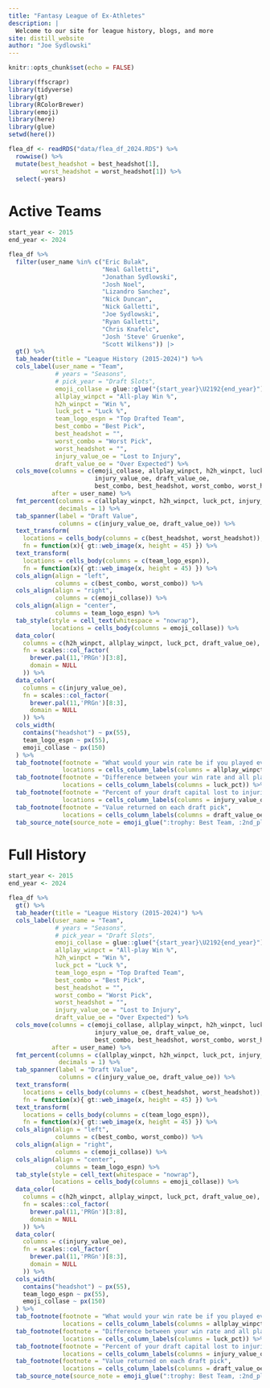 ```yaml
---
title: "Fantasy League of Ex-Athletes"
description: |
  Welcome to our site for league history, blogs, and more
site: distill_website
author: "Joe Sydlowski"
---
```


```r
knitr::opts_chunk$set(echo = FALSE)

library(ffscrapr)
library(tidyverse)
library(gt)
library(RColorBrewer)
library(emoji)
library(here)
library(glue)
setwd(here())

flea_df <- readRDS("data/flea_df_2024.RDS") %>% 
  rowwise() %>% 
  mutate(best_headshot = best_headshot[1],
         worst_headshot = worst_headshot[1]) %>% 
  select(-years)
```

# Active Teams

```r
start_year <- 2015
end_year <- 2024

flea_df %>% 
  filter(user_name %in% c("Eric Bulak",
                          "Neal Galletti",
                          "Jonathan Sydlowski",
                          "Josh Noel",
                          "Lizandro Sanchez",
                          "Nick Duncan",
                          "Nick Galletti",
                          "Joe Sydlowski",
                          "Ryan Galletti",
                          "Chris Knafelc",
                          "Josh 'Steve' Gruenke",
                          "Scott Wilkens")) |> 
  gt() %>%
  tab_header(title = "League History (2015-2024)") %>%
  cols_label(user_name = "Team",
             # years = "Seasons",
             # pick_year = "Draft Slots",
             emoji_collase = glue::glue("{start_year}\U2192{end_year}"),
             allplay_winpct = "All-play Win %",
             h2h_winpct = "Win %",
             luck_pct = "Luck %",
             team_logo_espn = "Top Drafted Team",
             best_combo = "Best Pick",
             best_headshot = "",
             worst_combo = "Worst Pick",
             worst_headshot = "",
             injury_value_oe = "Lost to Injury",
             draft_value_oe = "Over Expected") %>% 
  cols_move(columns = c(emoji_collase, allplay_winpct, h2h_winpct, luck_pct,
                        injury_value_oe, draft_value_oe,
                        best_combo, best_headshot, worst_combo, worst_headshot, team_logo_espn),
            after = user_name) %>% 
  fmt_percent(columns = c(allplay_winpct, h2h_winpct, luck_pct, injury_value_oe, draft_value_oe),
              decimals = 1) %>%
  tab_spanner(label = "Draft Value",
              columns = c(injury_value_oe, draft_value_oe)) %>% 
  text_transform(
    locations = cells_body(columns = c(best_headshot, worst_headshot)),
    fn = function(x){ gt::web_image(x, height = 45) }) %>%
  text_transform(
    locations = cells_body(columns = c(team_logo_espn)),
    fn = function(x){ gt::web_image(x, height = 45) }) %>%
  cols_align(align = "left",
             columns = c(best_combo, worst_combo)) %>%
  cols_align(align = "right",
             columns = c(emoji_collase)) %>%
  cols_align(align = "center",
             columns = team_logo_espn) %>%
  tab_style(style = cell_text(whitespace = "nowrap"),
            locations = cells_body(columns = emoji_collase)) %>% 
  data_color(
    columns = c(h2h_winpct, allplay_winpct, luck_pct, draft_value_oe),
    fn = scales::col_factor(
      brewer.pal(11,'PRGn')[3:8],
      domain = NULL
    )) %>% 
  data_color(
    columns = c(injury_value_oe),
    fn = scales::col_factor(
      brewer.pal(11,'PRGn')[8:3],
      domain = NULL
    )) %>% 
  cols_width(
    contains("headshot") ~ px(55),
    team_logo_espn ~ px(55),
    emoji_collase ~ px(150)
  ) %>%
  tab_footnote(footnote = "What would your win rate be if you played every team each week?",
               locations = cells_column_labels(columns = allplay_winpct)) %>% 
  tab_footnote(footnote = "Difference between your win rate and all play win rate",
               locations = cells_column_labels(columns = luck_pct)) %>% 
  tab_footnote(footnote = "Percent of your draft capital lost to injuries",
               locations = cells_column_labels(columns = injury_value_oe)) %>% 
  tab_footnote(footnote = "Value returned on each draft pick",
               locations = cells_column_labels(columns = draft_value_oe)) %>% 
  tab_source_note(source_note = emoji_glue(":trophy: Best Team, :2nd_place_medal: 2nd Place, :3rd_place_medal: 3rd Place, :flexed_biceps: Playoffs, :wastebasket: Missed Playoffs, :taco: Worst Team, :black_square_button: Didn't Play"))


```


# Full History

```r
start_year <- 2015
end_year <- 2024

flea_df %>% 
  gt() %>%
  tab_header(title = "League History (2015-2024)") %>%
  cols_label(user_name = "Team",
             # years = "Seasons",
             # pick_year = "Draft Slots",
             emoji_collase = glue::glue("{start_year}\U2192{end_year}"),
             allplay_winpct = "All-play Win %",
             h2h_winpct = "Win %",
             luck_pct = "Luck %",
             team_logo_espn = "Top Drafted Team",
             best_combo = "Best Pick",
             best_headshot = "",
             worst_combo = "Worst Pick",
             worst_headshot = "",
             injury_value_oe = "Lost to Injury",
             draft_value_oe = "Over Expected") %>% 
  cols_move(columns = c(emoji_collase, allplay_winpct, h2h_winpct, luck_pct,
                        injury_value_oe, draft_value_oe,
                        best_combo, best_headshot, worst_combo, worst_headshot, team_logo_espn),
            after = user_name) %>% 
  fmt_percent(columns = c(allplay_winpct, h2h_winpct, luck_pct, injury_value_oe, draft_value_oe),
              decimals = 1) %>%
  tab_spanner(label = "Draft Value",
              columns = c(injury_value_oe, draft_value_oe)) %>% 
  text_transform(
    locations = cells_body(columns = c(best_headshot, worst_headshot)),
    fn = function(x){ gt::web_image(x, height = 45) }) %>%
  text_transform(
    locations = cells_body(columns = c(team_logo_espn)),
    fn = function(x){ gt::web_image(x, height = 45) }) %>%
  cols_align(align = "left",
             columns = c(best_combo, worst_combo)) %>%
  cols_align(align = "right",
             columns = c(emoji_collase)) %>%
  cols_align(align = "center",
             columns = team_logo_espn) %>%
  tab_style(style = cell_text(whitespace = "nowrap"),
            locations = cells_body(columns = emoji_collase)) %>% 
  data_color(
    columns = c(h2h_winpct, allplay_winpct, luck_pct, draft_value_oe),
    fn = scales::col_factor(
      brewer.pal(11,'PRGn')[3:8],
      domain = NULL
    )) %>% 
  data_color(
    columns = c(injury_value_oe),
    fn = scales::col_factor(
      brewer.pal(11,'PRGn')[8:3],
      domain = NULL
    )) %>% 
  cols_width(
    contains("headshot") ~ px(55),
    team_logo_espn ~ px(55),
    emoji_collase ~ px(150)
  ) %>%
  tab_footnote(footnote = "What would your win rate be if you played every team each week?",
               locations = cells_column_labels(columns = allplay_winpct)) %>% 
  tab_footnote(footnote = "Difference between your win rate and all play win rate",
               locations = cells_column_labels(columns = luck_pct)) %>% 
  tab_footnote(footnote = "Percent of your draft capital lost to injuries",
               locations = cells_column_labels(columns = injury_value_oe)) %>% 
  tab_footnote(footnote = "Value returned on each draft pick",
               locations = cells_column_labels(columns = draft_value_oe)) %>% 
  tab_source_note(source_note = emoji_glue(":trophy: Best Team, :2nd_place_medal: 2nd Place, :3rd_place_medal: 3rd Place, :flexed_biceps: Playoffs, :wastebasket: Missed Playoffs, :taco: Worst Team, :black_square_button: Didn't Play"))


```
